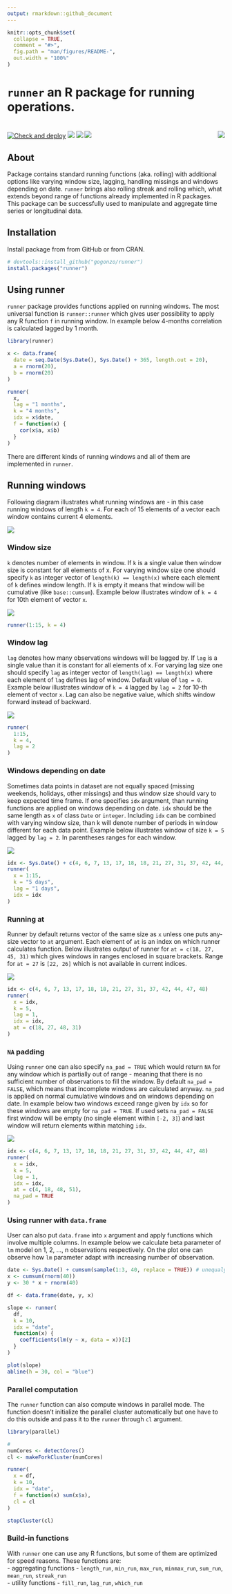 ```yaml
---
output: rmarkdown::github_document
---
```


```r
knitr::opts_chunk$set(
  collapse = TRUE,
  comment = "#>",
  fig.path = "man/figures/README-",
  out.width = "100%"
)
```

# `runner` an R package for running operations.

# <img src="man/figures/hexlogo.png" align="right" />

<!-- badges: start -->
[![Check and deploy](https://github.com/gogonzo/runner/workflows/Check%20and%20deploy/badge.svg)](https://github.com/gogonzo/runner/actions)
[![](https://cranlogs.r-pkg.org/badges/runner)](https://CRAN.R-project.org/package=runner)
[![](https://ci.appveyor.com/api/projects/status/github/gogonzo/runner?branch=master&svg=true)](https://ci.appveyor.com/project/gogonzo/runner)
[![](https://codecov.io/gh/gogonzo/runner/branch/master/graph/badge.svg)](https://codecov.io/gh/gogonzo/runner/branch/master)
<!-- badges: end -->

## About
Package contains standard running functions (aka. rolling) with additional 
options like varying window size, lagging, handling missings and windows 
depending on date. `runner` brings also rolling streak and rolling which, what 
extends beyond range of functions already implemented in R packages. This 
package can be successfully used to manipulate and aggregate time series or 
longitudinal data.

## Installation

Install package from from GitHub or from CRAN.

```r
# devtools::install_github("gogonzo/runner")
install.packages("runner")
```

## Using runner

`runner` package provides functions applied on running windows. The most 
universal function is `runner::runner` which gives user possibility to apply 
any R function `f` in running window. In example below 4-months correlation 
is calculated lagged by 
1 month.

```r
library(runner)

x <- data.frame(
  date = seq.Date(Sys.Date(), Sys.Date() + 365, length.out = 20),
  a = rnorm(20),
  b = rnorm(20)
)

runner(
  x, 
  lag = "1 months",
  k = "4 months", 
  idx = x$date, 
  f = function(x) {
    cor(x$a, x$b)
  }
)
```

There are different kinds of running windows and all of them are implemented in
`runner`.

## Running windows

Following diagram illustrates what running windows are - in this case running 
windows of length `k = 4`. For each of 15 elements of a vector each window 
contains current 4 elements.

![](man/figures/incrementalindex.png)


### Window size
`k` denotes number of elements in window. If `k` is a single value then window 
size is constant for all elements of x. For varying window size one should specify 
`k` as integer vector of `length(k) == length(x)` where each element of `k` 
defines window length. If `k` is empty it means that window will be cumulative 
(like `base::cumsum`). Example below illustrates window of `k = 4` for 10th 
element of vector `x`.  

![](man/figures/constantwindow.png)

```r
runner(1:15, k = 4)
```

### Window lag
`lag` denotes how many observations windows will be lagged by. If `lag` is a 
single value than it is constant for all elements of x. For varying lag size one 
should specify `lag` as integer vector of `length(lag) == length(x)` where each 
element of `lag` defines lag of window. Default value of `lag = 0`. Example 
below illustrates window of `k = 4` lagged by `lag = 2` for 10-th element of 
vector `x`. Lag can also be negative value, which shifts window forward instead 
of backward.

![](man/figures/laggedwindowklag.png)
```r
runner(
  1:15, 
  k = 4, 
  lag = 2
)
```

### Windows depending on date
Sometimes data points in dataset are not equally spaced (missing weekends, 
holidays, other missings) and thus window size should vary to keep expected time
frame.  If one specifies `idx` argument, than running functions are applied on 
windows depending on date. `idx` should be the same length as `x` of class `Date` 
or `integer`. Including `idx` can be combined with varying window size, than k
will denote number of periods in window different for each data point. Example
below illustrates window of size `k = 5` lagged by `lag = 2`. In parentheses 
ranges for each window.

![](man/figures/runningdatewindows.png)

```r
idx <- Sys.Date() + c(4, 6, 7, 13, 17, 18, 18, 21, 27, 31, 37, 42, 44, 47, 48)
runner(
  x = 1:15, 
  k = "5 days", 
  lag = "1 days", 
  idx = idx
)
```

### Running at

Runner by default returns vector of the same size as `x` unless one puts any-size 
vector to `at` argument. Each element of `at` is an index on which runner 
calculates function. Below illustrates output of runner for `at = c(18, 27, 45, 31)` 
which gives windows in ranges enclosed in square brackets. Range for `at = 27` is
`[22, 26]` which is not available in current indices.  

![](man/figures/runnerat.png)
```r
idx <- c(4, 6, 7, 13, 17, 18, 18, 21, 27, 31, 37, 42, 44, 47, 48)
runner(
  x = idx, 
  k = 5, 
  lag = 1, 
  idx = idx, 
  at = c(18, 27, 48, 31)
)
```

### `NA` padding  
Using `runner` one can also specify `na_pad = TRUE` which would return `NA` for 
any window which is partially out of range - meaning that there is no sufficient 
number of observations to fill the window. By default `na_pad = FALSE`, which 
means that incomplete windows are calculated anyway. `na_pad` is applied on 
normal cumulative windows and on windows depending on date. In example below two
windows exceed range given by `idx` so for these windows are empty for 
`na_pad = TRUE`. If used sets `na_pad = FALSE` first window will be empty 
(no single element within `[-2, 3]`) and last window will return elements within
matching `idx`.

![](man/figures/runneratdatenapad.png)

```r
idx <- c(4, 6, 7, 13, 17, 18, 18, 21, 27, 31, 37, 42, 44, 47, 48)
runner(
  x = idx, 
  k = 5, 
  lag = 1, 
  idx = idx, 
  at = c(4, 18, 48, 51),
  na_pad = TRUE
)
```

### Using runner with `data.frame` 

User can also put `data.frame` into `x` argument and apply functions which involve
multiple columns. In example below we calculate beta parameter of `lm` model on 
1, 2, ..., n observations respectively. On the plot one can observe how `lm`
parameter adapt with increasing number of observation.

```r
date <- Sys.Date() + cumsum(sample(1:3, 40, replace = TRUE)) # unequaly spaced time series
x <- cumsum(rnorm(40))
y <- 30 * x + rnorm(40)

df <- data.frame(date, y, x)

slope <- runner(
  df,
  k = 10,
  idx = "date",
  function(x) {
    coefficients(lm(y ~ x, data = x))[2]
  }
)

plot(slope)
abline(h = 30, col = "blue")
```

### Parallel computation

The `runner` function can also compute windows in parallel mode. The function
doesn't initialize the parallel cluster automatically but one have to
do this outside and pass it to the `runner` through `cl` argument.

```r
library(parallel)

# 
numCores <- detectCores()
cl <- makeForkCluster(numCores)

runner(
  x = df,
  k = 10,
  idx = "date",
  f = function(x) sum(x$x),
  cl = cl
)

stopCluster(cl)
```


### Build-in functions
With `runner` one can use any R functions, but some of them are optimized for 
speed reasons.
These functions are:  
- aggregating functions - `length_run`, `min_run`, `max_run`, `minmax_run`,
`sum_run`, `mean_run`, `streak_run`  
- utility functions - `fill_run`, `lag_run`, `which_run`
